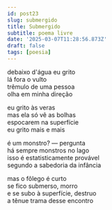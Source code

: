 ```yaml
---
id: post23
slug: submergido
title: Submergido
subtitle: poema livre
date: '2025-03-07T11:28:56.873Z'
draft: false
tags: [poesia]
---
```

debaixo d'água eu grito  
lá fora o vulto  
trêmulo de uma pessoa  
olha em minha direção  

eu grito às veras  
mas ela só vê as bolhas  
espocarem na superfície  
eu grito mais e mais  

é um monstro? — pergunta  
há sempre monstros no lago  
isso é estatisticamente provável  
segundo a sabedoria da infância

mas o fôlego é curto  
se fico submerso, morro  
e se subo à superfície, destruo  
a tênue trama desse encontro

